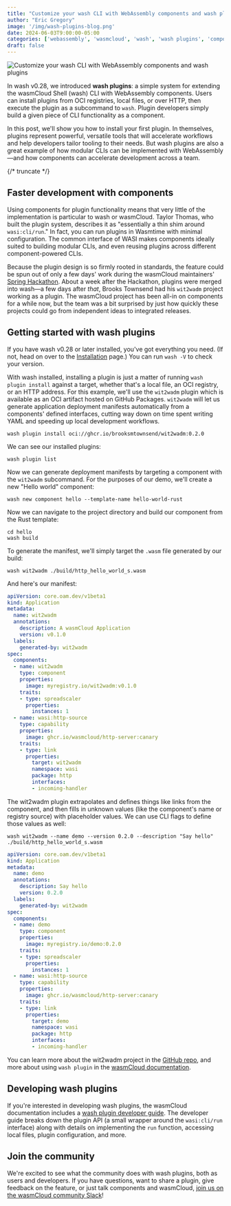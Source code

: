 ```yaml
---
title: "Customize your wash CLI with WebAssembly components and wash plugins"
author: "Eric Gregory"
image: '/img/wash-plugins-blog.png'
date: 2024-06-03T9:00:00-05:00
categories: ['webassembly', 'wasmcloud', 'wash', 'wash plugins', 'components']
draft: false
---
```


![Customize your wash CLI with WebAssembly components and wash plugins](/img/wash-plugins-blog.png)

In wash v0.28, we introduced **wash plugins**: a simple system for extending the wasmCloud Shell (wash) CLI with WebAssembly components. Users can install plugins from OCI registries, local files, or over HTTP, then execute the plugin as a subcommand to `wash`. Plugin developers simply build a given piece of CLI functionality as a component.

In this post, we'll show you how to install your first plugin. In themselves, plugins represent powerful, versatile tools that will accelerate workflows and help developers tailor tooling to their needs. But wash plugins are also a great example of how modular CLIs can be implemented with WebAssembly&mdash;and how components can accelerate development across a team.

{/* truncate */}

## Faster development with components

Using components for plugin functionality means that very little of the implementation is particular to wash or wasmCloud. Taylor Thomas, who built the plugin system, describes it as "essentially a thin shim around `wasi:cli/run`." In fact, you can run plugins in Wasmtime with minimal configuration. The common interface of WASI makes components ideally suited to building modular CLIs, and even reusing plugins across different component-powered CLIs. 

Because the plugin design is so firmly rooted in standards, the feature could be spun out of only a few days' work during the wasmCloud maintainers' [Spring Hackathon](https://wasmcloud.com/blog/hackathon-llama-3-wit2wadm). About a week after the Hackathon, plugins were merged into wash&mdash;a few days after *that*, Brooks Townsend had his `wit2wadm` project working as a plugin. The wasmCloud project has been all-in on components for a while now, but the team was a bit surprised by just how quickly these projects could go from independent ideas to integrated releases. 

## Getting started with wash plugins

If you have wash v0.28 or later installed, you've got everything you need. (If not, head on over to the [Installation](/docs/installation) page.) You can run `wash -V` to check your version.

With wash installed, installing a plugin is just a matter of running `wash plugin install` against a target, whether that's a local file, an OCI registry, or an HTTP address. For this example, we'll use the `wit2wadm` plugin which is available as an OCI artifact hosted on GitHub Packages. `wit2wadm` will let us generate application deployment manifests automatically from a components' defined interfaces, cutting way down on time spent writing YAML and speeding up local development workflows. 

```shell
wash plugin install oci://ghcr.io/brooksmtownsend/wit2wadm:0.2.0
```
We can see our installed plugins:

```shell
wash plugin list
```
Now we can generate deployment manifests by targeting a component with the `wit2wadm` subcommand. For the purposes of our demo, we'll create a new "Hello world" component:

```shell
wash new component hello --template-name hello-world-rust
```
Now we can navigate to the project directory and build our component from the Rust template:

```shell
cd hello
wash build
```
To generate the manifest, we'll simply target the `.wasm` file generated by our build:

```shell
wash wit2wadm ./build/http_hello_world_s.wasm
```
And here's our manifest:

```yaml
apiVersion: core.oam.dev/v1beta1
kind: Application
metadata:
  name: wit2wadm
  annotations:
    description: A wasmCloud Application
    version: v0.1.0
  labels:
    generated-by: wit2wadm
spec:
  components:
  - name: wit2wadm
    type: component
    properties:
      image: myregistry.io/wit2wadm:v0.1.0
    traits:
    - type: spreadscaler
      properties:
        instances: 1
  - name: wasi:http-source
    type: capability
    properties:
      image: ghcr.io/wasmcloud/http-server:canary
    traits:
    - type: link
      properties:
        target: wit2wadm
        namespace: wasi
        package: http
        interfaces:
        - incoming-handler
```

The wit2wadm plugin extrapolates and defines things like links from the component, and then fills in unknown values (like the component's name or registry source) with placeholder values. We can use CLI flags to define those values as well:

```shell
wash wit2wadm --name demo --version 0.2.0 --description "Say hello" ./build/http_hello_world_s.wasm
```
```yaml
apiVersion: core.oam.dev/v1beta1
kind: Application
metadata:
  name: demo
  annotations:
    description: Say hello
    version: 0.2.0
  labels:
    generated-by: wit2wadm
spec:
  components:
  - name: demo
    type: component
    properties:
      image: myregistry.io/demo:0.2.0
    traits:
    - type: spreadscaler
      properties:
        instances: 1
  - name: wasi:http-source
    type: capability
    properties:
      image: ghcr.io/wasmcloud/http-server:canary
    traits:
    - type: link
      properties:
        target: demo
        namespace: wasi
        package: http
        interfaces:
        - incoming-handler

```

You can learn more about the wit2wadm project in the [GitHub repo](https://github.com/brooksmtownsend/wit2wadm), and more about using `wash plugin` in the [wasmCloud documentation](https://wasmcloud.com/docs/ecosystem/wash/plugins).

## Developing wash plugins

If you're interested in developing wash plugins, the wasmCloud documentation includes a [wash plugin developer guide](https://wasmcloud.com/docs/ecosystem/wash/plugin_developer). The developer guide breaks down the plugin API (a small wrapper around the `wasi:cli/run` interface) along with details on implementing the `run` function, accessing local files, plugin configuration, and more.

## Join the community

We're excited to see what the community does with wash plugins, both as users and developers. If you have questions, want to share a plugin, give feedback on the feature, or just talk components and wasmCloud, [join us on the wasmCloud community Slack](https://slack.wasmcloud.com/)!


